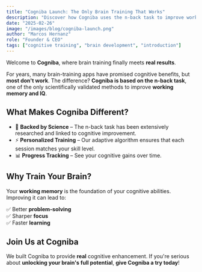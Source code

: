 ```yaml
---
title: "Cogniba Launch: The Only Brain Training That Works"
description: "Discover how Cogniba uses the n-back task to improve working memory and IQ."
date: "2025-02-26"
image: "/images/blog/cogniba-launch.png"
author: "Marcos Hernanz"
role: "Founder & CEO"
tags: ["cognitive training", "brain development", "introduction"]
---
```


Welcome to **Cogniba**, where brain training finally meets **real results**.

For years, many brain-training apps have promised cognitive benefits, but **most don't work**. The difference? **Cogniba is based on the n-back task**, one of the only scientifically validated methods to improve **working memory and IQ**.

## What Makes Cogniba Different?

- 🧠 **Backed by Science** – The n-back task has been extensively researched and linked to cognitive improvement.
- ⚡ **Personalized Training** – Our adaptive algorithm ensures that each session matches your skill level.
- 📊 **Progress Tracking** – See your cognitive gains over time.

## Why Train Your Brain?

Your **working memory** is the foundation of your cognitive abilities. Improving it can lead to:

✅ Better **problem-solving**  
✅ Sharper **focus**  
✅ Faster **learning**

## Join Us at Cogniba

We built Cogniba to provide **real** cognitive enhancement. If you're serious about **unlocking your brain's full potential**, **give Cogniba a try today**!
